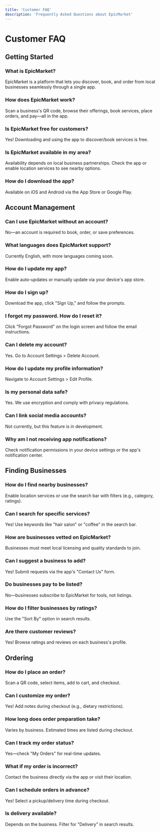 ```yaml
---
title: 'Customer FAQ'
description: 'Frequently Asked Questions about EpicMarket'
---
```


# Customer FAQ

## Getting Started

### What is EpicMarket?
EpicMarket is a platform that lets you discover, book, and order from local businesses seamlessly through a single app.

### How does EpicMarket work?
Scan a business's QR code, browse their offerings, book services, place orders, and pay—all in the app.

### Is EpicMarket free for customers?
Yes! Downloading and using the app to discover/book services is free.

### Is EpicMarket available in my area?
Availability depends on local business partnerships. Check the app or enable location services to see nearby options.

### How do I download the app?
Available on iOS and Android via the App Store or Google Play.

## Account Management

### Can I use EpicMarket without an account?
No—an account is required to book, order, or save preferences.

### What languages does EpicMarket support?
Currently English, with more languages coming soon.

### How do I update my app?
Enable auto-updates or manually update via your device's app store.

### How do I sign up?
Download the app, click "Sign Up," and follow the prompts.

### I forgot my password. How do I reset it?
Click "Forgot Password" on the login screen and follow the email instructions.

### Can I delete my account?
Yes. Go to Account Settings > Delete Account.

### How do I update my profile information?
Navigate to Account Settings > Edit Profile.

### Is my personal data safe?
Yes. We use encryption and comply with privacy regulations.

### Can I link social media accounts?
Not currently, but this feature is in development.

### Why am I not receiving app notifications?
Check notification permissions in your device settings or the app's notification center.

## Finding Businesses

### How do I find nearby businesses?
Enable location services or use the search bar with filters (e.g., category, ratings).

### Can I search for specific services?
Yes! Use keywords like "hair salon" or "coffee" in the search bar.

### How are businesses vetted on EpicMarket?
Businesses must meet local licensing and quality standards to join.

### Can I suggest a business to add?
Yes! Submit requests via the app's "Contact Us" form.

### Do businesses pay to be listed?
No—businesses subscribe to EpicMarket for tools, not listings.

### How do I filter businesses by ratings?
Use the "Sort By" option in search results.

### Are there customer reviews?
Yes! Browse ratings and reviews on each business's profile.

## Ordering

### How do I place an order?
Scan a QR code, select items, add to cart, and checkout.

### Can I customize my order?
Yes! Add notes during checkout (e.g., dietary restrictions).

### How long does order preparation take?
Varies by business. Estimated times are listed during checkout.

### Can I track my order status?
Yes—check "My Orders" for real-time updates.

### What if my order is incorrect?
Contact the business directly via the app or visit their location.

### Can I schedule orders in advance?
Yes! Select a pickup/delivery time during checkout.

### Is delivery available?
Depends on the business. Filter for "Delivery" in search results.